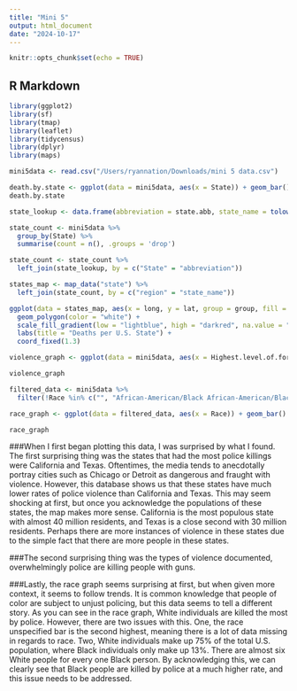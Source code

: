 ```yaml
---
title: "Mini 5"
output: html_document
date: "2024-10-17"
---
```


```r
knitr::opts_chunk$set(echo = TRUE)
```

## R Markdown
```r
library(ggplot2)
library(sf)
library(tmap)
library(leaflet)
library(tidycensus)
library(dplyr)
library(maps)
```
```r
mini5data <- read.csv("/Users/ryannation/Downloads/mini 5 data.csv")
```
```r
death.by.state <- ggplot(data = mini5data, aes(x = State)) + geom_bar() + facet_wrap(~ State, scales = "free_x")
death.by.state
```
```r
state_lookup <- data.frame(abbreviation = state.abb, state_name = tolower(state.name))

state_count <- mini5data %>%
  group_by(State) %>%
  summarise(count = n(), .groups = 'drop')

state_count <- state_count %>%
  left_join(state_lookup, by = c("State" = "abbreviation"))

states_map <- map_data("state") %>%
  left_join(state_count, by = c("region" = "state_name"))

ggplot(data = states_map, aes(x = long, y = lat, group = group, fill = count)) +
  geom_polygon(color = "white") +
  scale_fill_gradient(low = "lightblue", high = "darkred", na.value = "grey") +
  labs(title = "Deaths per U.S. State") +
  coord_fixed(1.3)
```
```r
violence_graph <- ggplot(data = mini5data, aes(x = Highest.level.of.force)) + geom_bar() + theme(axis.text.x = element_text(angle = 45, hjust = 1)) + labs(title = "Highest Level of Violence Used")

violence_graph
```
```r
filtered_data <- mini5data %>%
  filter(!Race %in% c("", "African-American/Black African-American/Black Not imputed", "Christopher Anthony Alexander", "European-American/European-American/White", "european-American/White"))

race_graph <- ggplot(data = filtered_data, aes(x = Race)) + geom_bar() + theme(axis.text.x = element_text(angle = 45, hjust = 1)) + labs(title = "Individuals Killed by Race")

race_graph
```
###When I first began plotting this data, I was surprised by what I found. The first surprising thing was the states that had the most police killings were California and Texas. Oftentimes, the media tends to anecdotally portray cities such as Chicago or Detroit as dangerous and fraught with violence. However, this database shows us that these states have much lower rates of police violence than California and Texas. This may seem shocking at first, but once you acknowledge the populations of these states, the map makes more sense. California is the most populous state with almost 40 million residents, and Texas is a close second with 30 million residents. Perhaps there are more instances of violence in these states due to the simple fact that there are more people in these states.

###The second surprising thing was the types of violence documented, overwhelmingly police are killing people with guns. 

###Lastly, the race graph seems surprising at first, but when given more context, it seems to follow trends. It is common knowledge that people of color are subject to unjust policing, but this data seems to tell a different story. As you can see in the race graph, White individuals are killed the most by police. However, there are two issues with this. One, the race unspecified bar is the second highest, meaning there is a lot of data missing in regards to race. Two, White individuals make up 75% of the total U.S. population, where Black individuals only make up 13%. There are almost six White people for every one Black person. By acknowledging this, we can clearly see that Black people are killed by police at a much higher rate, and this issue needs to be addressed.
